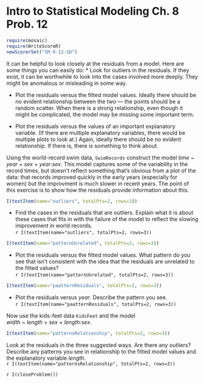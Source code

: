 Intro to Statistical Modeling Ch. 8 Prob. 12
========================================================
```r
require(mosaic)
require(WriteScoreR)
newScorerSet("SM-8-12-SD")
```
It can be helpful to look closely at the residuals from a model.  Here are some things you can easily do:
* Look for outliers in the residuals.  If they exist, it can be worthwhile to 
look into the cases involved more deeply.  They might be anomalous or misleading in some way.  

* Plot the residuals versus the fitted model values.  Ideally there should be no evident relationship between the two --- the points should be a random scatter.  When there is a strong relationship, even though it might be complicated, the model may be missing some important term.

* Plot the residuals versus the values of an important explanatory variable.  (If there are multiple explanatory variables, there would be multiple plots to look at.)  Again, ideally there should be no evident relationship.  If there is, there is something to think about. 


Using the world-record swim data, `SwimRecords` construct the model *time* ~ *year* + *sex* + *year*:*sex*.  This model captures some of the variability in the record times, but doesn't reflect something that's obvious from a plot of
the data: that records improved quickly in the early years (especially for women) but the improvment is much slower in recent years. The point of this exercise is to show how the residuals provide information about this.

```r
I(textItem(name="outliers", totalPts=2, rows=3))
```
* Find the cases in the residuals that are outliers.  Explain what it is about these cases that fits in with the failure of the model to reflect the slowing improvement in world records.     
`r I(textItem(name="outliers", totalPts=2, rows=3))`

```r
I(textItem(name="patternUnrelated", totalPts=2, rows=3))
```
* Plot the residuals versus the fitted model values.  What pattern do you see that isn't consistent with the idea that the residuals are unrelated to the fitted values?     
`r I(textItem(name="patternUnrelated", totalPts=2, rows=3))` 

```r
I(textItem(name="paatternResiduals", totalPts=2, rows=3))
```
* Plot the residuals versus *year*.  Describe the pattern you see.       
`r I(textItem(name="paatternResiduals", totalPts=2, rows=3))`


Now use the kids-feet data `KidsFeet` and the model     
*width* ~ *length* + *sex* + *length*:*sex*.

```r
I(textItem(name="patternsRelationship", totalPts=2, rows=3))
```
Look at the residuals in the three suggested ways.  Are there any outliers? Describe any patterns you see in relationship to the fitted model values and the
explanatory variable *length*.     
`r I(textItem(name="patternsRelationship", totalPts=2, rows=3))`

`r I(closeProblem())`



